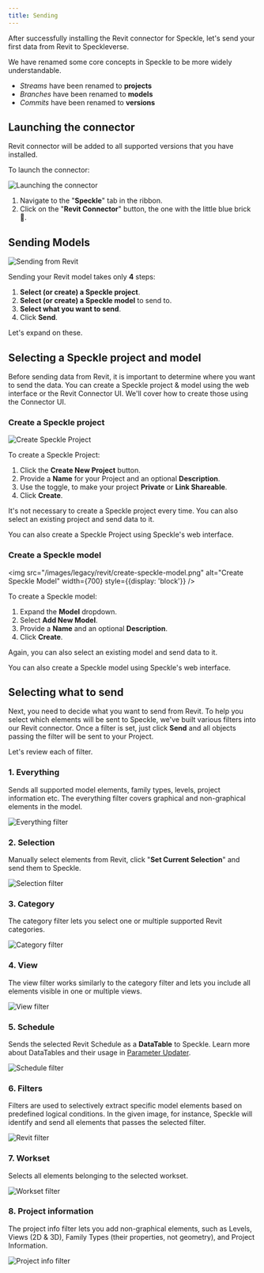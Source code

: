 ```yaml
---
title: Sending
---
```



<LegacyWarning connector="Revit" /> 
<LegacyVersions app="AutodeskRevit" versions="2020, 2021, 2022, 2023 and 2024" />

After successfully installing the Revit connector for Speckle, let's send your first data from Revit to Speckleverse.

<Note>
We have renamed some core concepts in Speckle to be more widely understandable.

- <i>Streams</i> have been renamed to <b>projects</b>
- <i>Branches</i> have been renamed to <b>models</b>
- <i>Commits</i> have been renamed to <b>versions</b>
</Note>

## Launching the connector

Revit connector will be added to all supported versions that you have installed.

To launch the connector:

<img src="images/legacy/revit/launching-the-connector.png" alt="Launching the connector" />

1. Navigate to the "**Speckle**" tab in the ribbon.
2. Click on the "**Revit Connector**" button, the one with the little blue brick 🧊.

## Sending Models

<img src="/images/legacy/revit/sending-from-revit.gif" alt="Sending from Revit" />

Sending your Revit model takes only **4** steps:

1. **Select (or create) a Speckle project**.
2. **Select (or create) a Speckle model** to send to.
3. **Select what you want to send**.
4. Click **Send**.

Let's expand on these.

## Selecting a Speckle project and model

Before sending data from Revit, it is important to determine where you want to send the data. You can create a Speckle project & model using the web interface or the Revit Connector UI. We'll cover how to create those using the Connector UI.

### Create a Speckle project

<img src="/images/legacy/revit/create-speckle-project.png" alt="Create Speckle Project" width={350} />

To create a Speckle Project:

1. Click the **Create New Project** button.
2. Provide a **Name** for your Project and an optional **Description**.
3. Use the toggle, to make your project **Private** or **Link Shareable**.
4. Click **Create**.

<Tip>
It's not necessary to create a Speckle project every time. You can also select an existing project and send data to it.
</Tip>

You can also create a Speckle Project using Speckle's web interface.

### Create a Speckle model

<img src="/images/legacy/revit/create-speckle-model.png" alt="Create Speckle Model" width={700} style={{display: 'block'}} />

To create a Speckle model:

1. Expand the **Model** dropdown.
2. Select **Add New Model**.
3. Provide a **Name** and an optional **Description**.
4. Click **Create**.

<Tip>
Again, you can also select an existing model and send data to it.
</Tip>

You can also create a Speckle model using Speckle's web interface.

## Selecting what to send

Next, you need to decide what you want to send from Revit. To help you select which elements will be sent to Speckle, we've built various filters into our Revit connector. Once a filter is set, just click **Send** and all objects passing the filter will be sent to your Project.

Let's review each of filter.

### 1. Everything

Sends all supported model elements, family types, levels, project information etc. The everything filter covers graphical and non-graphical elements in the model.

<img src="/images/legacy/revit/filter-everything.png" alt="Everything filter" width={350} />

### 2. Selection

Manually select elements from Revit, click "**Set Current Selection**" and send them to Speckle.

<img src="/images/legacy/revit/filter-selection.png" alt="Selection filter" width={350} />

### 3. Category

The category filter lets you select one or multiple supported Revit categories.

<img src="/images/legacy/revit/filter-category.png" alt="Category filter" width={350} />

### 4. View

The view filter works similarly to the category filter and lets you include all elements visible in one or multiple views.

<img src="/images/legacy/revit/filter-view.png" alt="View filter" width={350} />

### 5. Schedule

Sends the selected Revit Schedule as a **DataTable** to Speckle. Learn more about DataTables and their usage in [Parameter Updater](/user/excel.html#parameter-updater-sync-revit-schedules-and-other-data).

<img src="/images/legacy/revit/filter-schedule.png" alt="Schedule filter" width={350} />

### 6. Filters

Filters are used to selectively extract specific model elements based on predefined logical conditions. In the given image, for instance, Speckle will identify and send all elements that passes the selected filter.

<img src="/images/legacy/revit/filter-revit-filter.png" alt="Revit filter" width={350} />

### 7. Workset

Selects all elements belonging to the selected workset.

<img src="/images/legacy/revit/filter-worksets.png" alt="Workset filter" width={350} />

### 8. Project information

The project info filter lets you add non-graphical elements, such as Levels, Views (2D & 3D), Family Types (their properties, not geometry), and Project Information.

<img src="/images/legacy/revit/filter-project-info.png" alt="Project info filter" width={350} />
